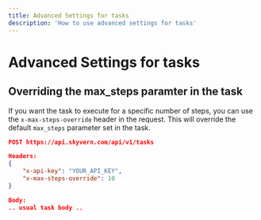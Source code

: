 ```yaml
--- 
title: Advanced Settings for tasks
description: 'How to use advanced settings for tasks'
---
```


# Advanced Settings for tasks

## Overriding the max_steps paramter in the task
If you want the task to execute for a specific number of steps, you can use the `x-max-steps-override` header in the request. This will override the default `max_steps` parameter set in the task.

```json
POST https://api.skyvern.com/api/v1/tasks 

Headers:
{
    "x-api-key": "YOUR_API_KEY",
    "x-max-steps-override": 10
}

Body:
.. usual task body ..
```
